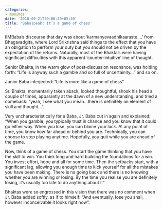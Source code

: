 ```yaml
---
categories:
- musings
date: '2010-09-21T20:00:29+05:30'
title: 'Babaspeak: It’s a game of chess'
---
```


IIMBaba’s discourse that day was about ‘karmanyevaadhikaaraste….’ from Bhagavadgita, where Lord Srikrishna said things to the effect that you have an obligation to perform your duty but you should not be driven by the expectation of the returns. Naturally, most of the Bhakta’s were having significant difficulties with this apparent ‘counter\-intuitive’ line of thought.

 Senior Bhakta, in the warm glow of post\-discussion resonance, was holding forth: “Life is anyway such a gamble and so full of uncertainity…” and so on.

 Junior Baba interjected: “Life is more like a game of chess”

 Sr. Bhakta, momentarily taken aback, looked thoughtful, shook his head a couple of times, apparantly at the dawn of a new understanding, and tried a comeback: “yeah, I see what you mean…there is definitely an element of skill and thought…”.

 Very uncharacteristically for a Baba, Jr. Baba cut in again and explained: “When you gamble, you typically trust in chance and you know that it could go either way. When you lose, you can blame your luck. At any point of time, you know how far ahead or behind you are. Technically, you can choose to stop playing anytime. Hopefully, you quit while you are ahead of the game.

 Now, think of a game of chess. You start the game thinking that you have the skill to win. You think long and hard building the foundations for a win. You invest effort, hope and all for some time. Then the setbacks start, with a significant lag, allowing you enough time to kick yourself for all the mistakes you have been making. There is no going back and there is no knowing whether you are winning or losing. By the time you realise you are definitely losing, it’s usually too late to do anything about it”

 Bhaktas were so engrossed in this vision that there was no comment when Jr. Baba added softly, as if to himself: “And eventually, lose you shall, however inconceivable it looks right now”.

<!--
post-194
https://venugvgk.wordpress.com/2010/09/21/babaspeak-its-a-game-of-chess/
-->
